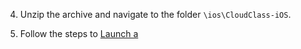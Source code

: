 <PlatformWrapper platform="ios">

4. Unzip the archive and navigate to the folder `\ios\CloudClass-iOS`.

5. Follow the steps to [Launch a <Vg k="FC" />](./get-started/#implement-a-flexible-classroom)

</PlatformWrapper>